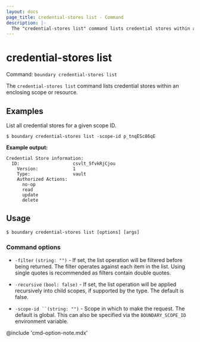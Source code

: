 ```yaml
---
layout: docs
page_title: credential-stores list - Command
description: |-
  The "credential-stores list" command lists credential stores within an enclosing scope or resource.
---
```


# credential-stores list

Command: `boundary credential-stores list`

The `credential-stores list` command lists credential stores within an enclosing
scope or resource.

## Examples

List all credential stores for a given scope ID.

```shell-session
$ boundary credential-stores list -scope-id p_tnqESc86qE
```

**Example output:**

<CodeBlockConfig hideClipboard>

```plaintext
Credential Store information:
  ID:                    csvlt_5fvkRjCjou
    Version:             1
    Type:                vault
    Authorized Actions:
      no-op
      read
      update
      delete
```

</CodeBlockConfig>

## Usage

<CodeBlockConfig hideClipboard>

```shell-session
$ boundary credential-stores list [options] [args]
```

</CodeBlockConfig>


### Command options

- `-filter` `(string: "")` - If set, the list operation will be filtered before
   being returned. The filter operates against each item in the list. Using
   single quotes is recommended as filters contain double quotes. 

- `-recursive` `(bool: false)` - If set, the list operation will be applied
   recursively into child scopes, if supported by the type. The default is
   false.

- `-scope-id ``(string: "")` - Scope in which to make the request. The default
  is global. This can also be specified via the `BOUNDARY_SCOPE_ID` environment
  variable.


@include 'cmd-option-note.mdx'